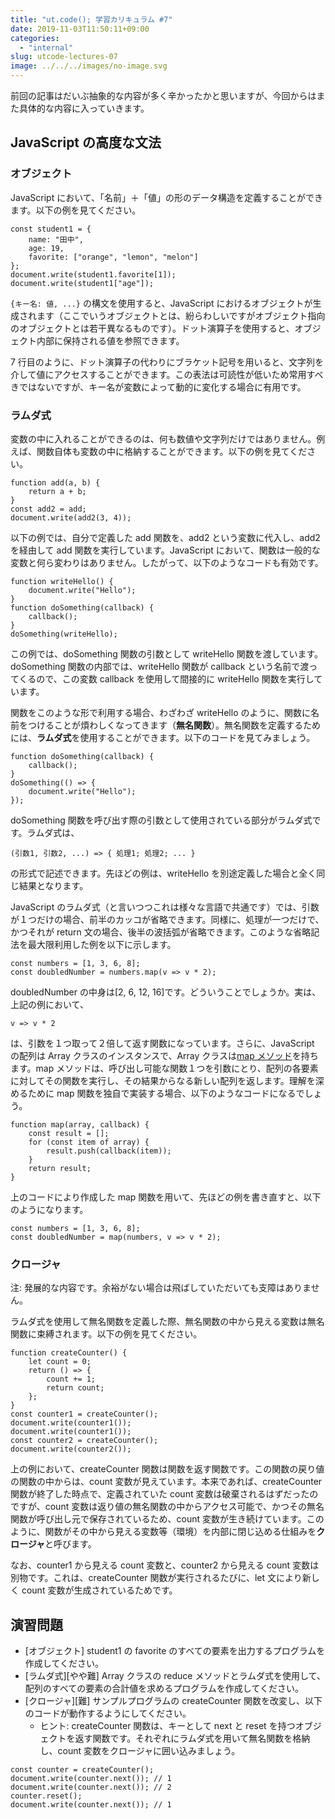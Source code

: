 ```yaml
---
title: "ut.code(); 学習カリキュラム #7"
date: 2019-11-03T11:50:11+09:00
categories:
  - "internal"
slug: utcode-lectures-07
image: ../../../images/no-image.svg
---
```


前回の記事はだいぶ抽象的な内容が多く辛かったかと思いますが、今回からはまた具体的な内容に入っていきます。

## JavaScript の高度な文法

### オブジェクト

JavaScript において、「名前」＋「値」の形のデータ構造を定義することができます。以下の例を見てください。

```
const student1 = {
    name: "田中",
    age: 19,
    favorite: ["orange", "lemon", "melon"]
};
document.write(student1.favorite[1]);
document.write(student1["age"]);
```

`{キー名: 値, ...}` の構文を使用すると、JavaScript におけるオブジェクトが生成されます（ここでいうオブジェクトとは、紛らわしいですがオブジェクト指向のオブジェクトとは若干異なるものです）。ドット演算子を使用すると、オブジェクト内部に保持される値を参照できます。

7 行目のように、ドット演算子の代わりにブラケット記号を用いると、文字列を介して値にアクセスすることができます。この表法は可読性が低いため常用すべきではないですが、キー名が変数によって動的に変化する場合に有用です。

### ラムダ式

変数の中に入れることができるのは、何も数値や文字列だけではありません。例えば、関数自体も変数の中に格納することができます。以下の例を見てください。

```
function add(a, b) {
    return a + b;
}
const add2 = add;
document.write(add2(3, 4));
```

以下の例では、自分で定義した add 関数を、add2 という変数に代入し、add2 を経由して add 関数を実行しています。JavaScript において、関数は一般的な変数と何ら変わりはありません。したがって、以下のようなコードも有効です。

```
function writeHello() {
    document.write("Hello");
}
function doSomething(callback) {
    callback();
}
doSomething(writeHello);
```

この例では、doSomething 関数の引数として writeHello 関数を渡しています。doSomething 関数の内部では、writeHello 関数が callback という名前で渡ってくるので、この変数 callback を使用して間接的に writeHello 関数を実行しています。

関数をこのような形で利用する場合、わざわざ writeHello のように、関数に名前をつけることが煩わしくなってきます（**無名関数**）。無名関数を定義するためには、**ラムダ式**を使用することができます。以下のコードを見てみましょう。

```
function doSomething(callback) {
    callback();
}
doSomething(() => {
    document.write("Hello");
});
```

doSomething 関数を呼び出す際の引数として使用されている部分がラムダ式です。ラムダ式は、

```
(引数1, 引数2, ...) => { 処理1; 処理2; ... }
```

の形式で記述できます。先ほどの例は、writeHello を別途定義した場合と全く同じ結果となります。

JavaScript のラムダ式（と言いつつこれは様々な言語で共通です）では、引数が１つだけの場合、前半のカッコが省略できます。同様に、処理が一つだけで、かつそれが return 文の場合、後半の波括弧が省略できます。このような省略記法を最大限利用した例を以下に示します。

```
const numbers = [1, 3, 6, 8];
const doubledNumber = numbers.map(v => v * 2);
```

doubledNumber の中身は\[2, 6, 12, 16\]です。どういうことでしょうか。実は、上記の例において、

```
v => v * 2
```

は、引数を１つ取って２倍して返す関数になっています。さらに、JavaScript の配列は Array クラスのインスタンスで、Array クラスは[map メソッド](https://developer.mozilla.org/ja/docs/Web/JavaScript/Reference/Global_Objects/Array/map)を持ちます。map メソッドは、呼び出し可能な関数１つを引数にとり、配列の各要素に対してその関数を実行し、その結果からなる新しい配列を返します。理解を深めるために map 関数を独自で実装する場合、以下のようなコードになるでしょう。

```
function map(array, callback) {
    const result = [];
    for (const item of array) {
        result.push(callback(item));
    }
    return result;
}
```

上のコードにより作成した map 関数を用いて、先ほどの例を書き直すと、以下のようになります。

```
const numbers = [1, 3, 6, 8];
const doubledNumber = map(numbers, v => v * 2);
```

### クロージャ

注: 発展的な内容です。余裕がない場合は飛ばしていただいても支障はありません。

ラムダ式を使用して無名関数を定義した際、無名関数の中から見える変数は無名関数に束縛されます。以下の例を見てください。

```
function createCounter() {
    let count = 0;
    return () => {
        count += 1;
        return count;
    };
}
const counter1 = createCounter();
document.write(counter1());
document.write(counter1());
const counter2 = createCounter();
document.write(counter2());
```

上の例において、createCounter 関数は関数を返す関数です。この関数の戻り値の関数の中からは、count 変数が見えています。本来であれば、createCounter 関数が終了した時点で、定義されていた count 変数は破棄されるはずだったのですが、count 変数は返り値の無名関数の中からアクセス可能で、かつその無名関数が呼び出し元で保存されているため、count 変数が生き続けています。このように、関数がその中から見える変数等（環境）を内部に閉じ込める仕組みを**クロージャ**と呼びます。

なお、counter1 から見える count 変数と、counter2 から見える count 変数は別物です。これは、createCounter 関数が実行されるたびに、let 文により新しく count 変数が生成されているためです。

## 演習問題

- \[オブジェクト\] student1 の favorite のすべての要素を出力するプログラムを作成してください。
- \[ラムダ式\]\[やや難\] Array クラスの reduce メソッドとラムダ式を使用して、配列のすべての要素の合計値を求めるプログラムを作成してください。
- \[クロージャ\]\[難\] サンプルプログラムの createCounter 関数を改変し、以下のコードが動作するようにしてください。
  - ヒント: createCounter 関数は、キーとして next と reset を持つオブジェクトを返す関数です。それぞれにラムダ式を用いて無名関数を格納し、count 変数をクロージャに囲い込みましょう。

```
const counter = createCounter();
document.write(counter.next()); // 1
document.write(counter.next()); // 2
counter.reset();
document.write(counter.next()); // 1
```
